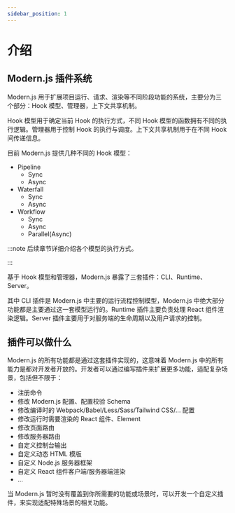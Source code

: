 ```yaml
---
sidebar_position: 1
---
```


# 介绍

## Modern.js 插件系统

Modern.js 用于扩展项目运行、请求、渲染等不同阶段功能的系统，主要分为三个部分：Hook 模型、管理器，上下文共享机制。

Hook 模型用于确定当前 Hook 的执行方式，不同 Hook 模型的函数拥有不同的执行逻辑。管理器用于控制 Hook 的执行与调度。上下文共享机制用于在不同 Hook 间传递信息。

目前 Modern.js 提供几种不同的 Hook 模型：

- Pipeline
  - Sync
  - Async
- Waterfall
  - Sync
  - Async
- Workflow
  - Sync
  - Async
  - Parallel(Async)

:::note
后续章节详细介绍各个模型的执行方式。

:::

基于 Hook 模型和管理器，Modern.js 暴露了三套插件：CLI、Runtime、Server。

其中 CLI 插件是 Modern.js 中主要的运行流程控制模型，Modern.js 中绝大部分功能都是主要通过这一套模型运行的。Runtime 插件主要负责处理 React 组件渲染逻辑。Server 插件主要用于对服务端的生命周期以及用户请求的控制。

## 插件可以做什么

Modern.js 的所有功能都是通过这套插件实现的，这意味着 Modern.js 中的所有能力是都对开发者开放的。开发者可以通过编写插件来扩展更多功能，适配复杂场景，包括但不限于：

- 注册命令
- 修改 Modern.js 配置、配置校验 Schema
- 修改编译时的 Webpack/Babel/Less/Sass/Tailwind CSS/... 配置
- 修改运行时需要渲染的 React 组件、Element
- 修改页面路由
- 修改服务器路由
- 自定义控制台输出
- 自定义动态 HTML 模版
- 自定义 Node.js 服务器框架
- 自定义 React 组件客户端/服务器端渲染
- ...

当 Modern.js 暂时没有覆盖到你所需要的功能或场景时，可以开发一个自定义插件，来实现适配特殊场景的相关功能。
